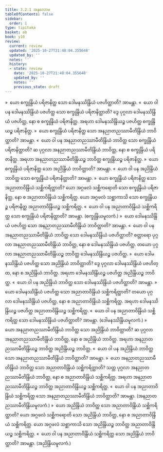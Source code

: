 ```yaml
---
title: 3.2.1 အနုလောမ
tableOfContents: false
sidebar:
  order: 1
type: tipitaka
basket: ab
book: y10
review:
  current: review
  updated: '2025-10-27T21:48:04.355648'
  updated_by: ''
  notes: ''
  history:
  - state: review
    date: '2025-10-27T21:48:04.355648'
    updated_by: ''
    notes: ''
    previous_state: draft
---
```



<ReviewStatus review={frontmatter.review} showDetails={true} />

<HypothesisAnnotation frontmatter={frontmatter} />

<DynamicBreadcrumb />

<Division number="443" book="y10" e="ch" v="35" p="311">

<Paragraph number="4099" book="y10">
»  ယော စက္ခုန္ဒြိယံ ပရိဇာနိတ္ထ သော ဒေါမနဿိန္ဒြိယံ ပဇဟိတ္ထာတိ? အာမန္တာ.
</Paragraph>

<Paragraph number="4100" book="y10">
«  ယော ဝါ ပန ဒေါမနဿိန္ဒြိယံ ပဇဟိတ္ထ သော စက္ခုန္ဒြိယံ ပရိဇာနိတ္ထာတိ?
</Paragraph>

<Paragraph number="4101" book="y10">
ဒွေ ပုဂ္ဂလာ ဒေါမနဿိန္ဒြိယံ ပဇဟိတ္ထ, နော စ စက္ခုန္ဒြိယံ ပရိဇာနိတ္ထ. အရဟာ ဒေါမနဿိန္ဒြိယဉ္စ ပဇဟိတ္ထ စက္ခုန္ဒြိယဉ္စ ပရိဇာနိတ္ထ.
</Paragraph>

<Paragraph number="4102" book="y10">
»  ယော စက္ခုန္ဒြိယံ ပရိဇာနိတ္ထ သော အနညာတညဿာမီတိန္ဒြိယံ ဘာဝိတ္ထာတိ? အာမန္တာ.
</Paragraph>

<Paragraph number="4103" book="y10">
«  ယော ဝါ ပန အနညာတညဿာမီတိန္ဒြိယံ ဘာဝိတ္ထ သော စက္ခုန္ဒြိယံ ပရိဇာနိတ္ထာတိ?
</Paragraph>

<Paragraph number="4104" book="y10">
ဆ ပုဂ္ဂလာ အနညာတညဿာမီတိန္ဒြိယံ ဘာဝိတ္ထ, နော စ စက္ခုန္ဒြိယံ ပရိဇာနိတ္ထ. အရဟာ အနညာတညဿာမီတိန္ဒြိယဉ္စ ဘာဝိတ္ထ စက္ခုန္ဒြိယဉ္စ ပရိဇာနိတ္ထ.
</Paragraph>

<Paragraph number="4105" book="y10">
»  ယော စက္ခုန္ဒြိယံ ပရိဇာနိတ္ထ သော အညိန္ဒြိယံ ဘာဝိတ္ထာတိ? အာမန္တာ.
</Paragraph>

<Paragraph number="4106" book="y10">
«  ယော ဝါ ပန အညိန္ဒြိယံ ဘာဝိတ္ထ သော စက္ခုန္ဒြိယံ ပရိဇာနိတ္ထာတိ? အာမန္တာ.
</Paragraph>

<Paragraph number="4107" book="y10">
»  ယော စက္ခုန္ဒြိယံ ပရိဇာနိတ္ထ သော အညာတာဝိန္ဒြိယံ သစ္ဆိကရိတ္ထာတိ?
</Paragraph>

<Paragraph number="4108" book="y10">
ယော အဂ္ဂဖလံ သစ္ဆိကရောတိ သော စက္ခုန္ဒြိယံ ပရိဇာနိတ္ထ, နော စ အညာတာဝိန္ဒြိယံ သစ္ဆိကရိတ္ထ. ယော အဂ္ဂဖလံ သစ္ဆာကာသိ သော စက္ခုန္ဒြိယဉ္စ ပရိဇာနိတ္ထ အညာတာဝိန္ဒြိယဉ္စ သစ္ဆိကရိတ္ထ.
</Paragraph>

<Paragraph number="4109" book="y10">
«  ယော ဝါ ပန အညာတာဝိန္ဒြိယံ သစ္ဆိကရိတ္ထ သော စက္ခုန္ဒြိယံ ပရိဇာနိတ္ထာတိ? အာမန္တာ. (စက္ခုန္ဒြိယမူလကံ.)
</Paragraph>

</Division>
<Division number="444" book="y10" e="ch" v="35" p="312">

<Paragraph number="4110" book="y10">
»  ယော ဒေါမနဿိန္ဒြိယံ ပဇဟိတ္ထ သော အနညာတညဿာမီတိန္ဒြိယံ ဘာဝိတ္ထာတိ? အာမန္တာ.
</Paragraph>

<Paragraph number="4111" book="y10">
«  ယော ဝါ ပန အနညာတညဿာမီတိန္ဒြိယံ ဘာဝိတ္ထ သော ဒေါမနဿိန္ဒြိယံ ပဇဟိတ္ထာတိ?
</Paragraph>

<Paragraph number="4112" book="y10">
စတ္တာရော ပုဂ္ဂလာ အနညာတညဿာမီတိန္ဒြိယံ ဘာဝိတ္ထ, နော စ ဒေါမနဿိန္ဒြိယံ ပဇဟိတ္ထ. တယော ပုဂ္ဂလာ အနညာတညဿာမီတိန္ဒြိယဉ္စ ဘာဝိတ္ထ ဒေါမနဿိန္ဒြိယဉ္စ ပဇဟိတ္ထ.
</Paragraph>

<Paragraph number="4113" book="y10">
»  ယော ဒေါမနဿိန္ဒြိယံ ပဇဟိတ္ထ သော အညိန္ဒြိယံ ဘာဝိတ္ထာတိ?
</Paragraph>

<Paragraph number="4114" book="y10">
ဒွေ ပုဂ္ဂလာ ဒေါမနဿိန္ဒြိယံ ပဇဟိတ္ထ, နော စ အညိန္ဒြိယံ ဘာဝိတ္ထ. အရဟာ ဒေါမနဿိန္ဒြိယဉ္စ ပဇဟိတ္ထ အညိန္ဒြိယဉ္စ ဘာဝိတ္ထ.
</Paragraph>

<Paragraph number="4115" book="y10">
«  ယော ဝါ ပန အညိန္ဒြိယံ ဘာဝိတ္ထ သော ဒေါမနဿိန္ဒြိယံ ပဇဟိတ္ထာတိ? အာမန္တာ.
</Paragraph>

<Paragraph number="4116" book="y10">
»  ယော ဒေါမနဿိန္ဒြိယံ ပဇဟိတ္ထ သော အညာတာဝိန္ဒြိယံ သစ္ဆိကရိတ္ထာတိ?
</Paragraph>

<Paragraph number="4117" book="y10">
တယော ပုဂ္ဂလာ ဒေါမနဿိန္ဒြိယံ ပဇဟိတ္ထ, နော စ အညာတာဝိန္ဒြိယံ သစ္ဆိကရိတ္ထ. အရဟာ ဒေါမနဿိန္ဒြိယဉ္စ ပဇဟိတ္ထ အညာတာဝိန္ဒြိယဉ္စ သစ္ဆိကရိတ္ထ.
</Paragraph>

<Paragraph number="4118" book="y10">
«  ယော ဝါ ပန အညာတာဝိန္ဒြိယံ သစ္ဆိကရိတ္ထ သော ဒေါမနဿိန္ဒြိယံ ပဇဟိတ္ထာတိ? အာမန္တာ. (ဒေါမနဿိန္ဒြိယမူလကံ.)
</Paragraph>

</Division>
<Division number="445" book="y10" e="ch" v="35" p="312">

<Paragraph number="4119" book="y10">
»  ယော အနညာတညဿာမီတိန္ဒြိယံ ဘာဝိတ္ထ သော အညိန္ဒြိယံ ဘာဝိတ္ထာတိ?
</Paragraph>

<Paragraph number="4120" book="y10">
ဆ ပုဂ္ဂလာ အနညာတညဿာမီတိန္ဒြိယံ ဘာဝိတ္ထ, နော စ အညိန္ဒြိယံ ဘာဝိတ္ထ. အရဟာ အနညာတညဿာမီတိန္ဒြိယဉ္စ ဘာဝိတ္ထ အညိန္ဒြိယဉ္စ ဘာဝိတ္ထ.
</Paragraph>

<Paragraph number="4121" book="y10">
«  ယော ဝါ ပန အညိန္ဒြိယံ ဘာဝိတ္ထ သော အနညာတညဿာမီတိန္ဒြိယံ ဘာဝိတ္ထာတိ? အာမန္တာ.
</Paragraph>

<Paragraph number="4122" book="y10">
»  ယော အနညာတညဿာမီတိန္ဒြိယံ ဘာဝိတ္ထ သော အညာတာဝိန္ဒြိယံ သစ္ဆိကရိတ္ထာတိ?
</Paragraph>

<Paragraph number="4123" book="y10">
သတ္တ ပုဂ္ဂလာ အနညာတညဿာမီတိန္ဒြိယံ ဘာဝိတ္ထ, နော စ အညာတာဝိန္ဒြိယံ သစ္ဆိကရိတ္ထ. အရဟာ အနညာတညဿာမီတိန္ဒြိယဉ္စ ဘာဝိတ္ထ အညာတာဝိန္ဒြိယဉ္စ သစ္ဆိကရိတ္ထ.
</Paragraph>

<Paragraph number="4124" book="y10">
«  ယော ဝါ ပန အညာတာဝိန္ဒြိယံ သစ္ဆိကရိတ္ထ သော အနညာတညဿာမီတိန္ဒြိယံ ဘာဝိတ္ထာတိ? အာမန္တာ. (အနညာတညဿာမီတိန္ဒြိယမူလကံ.)
</Paragraph>

</Division>
<Division number="446" book="y10" e="ch" v="35" p="313">

<Paragraph number="4125" book="y10">
»  ယော အညိန္ဒြိယံ ဘာဝိတ္ထ သော အညာတာဝိန္ဒြိယံ သစ္ဆိကရိတ္ထာတိ?
</Paragraph>

<Paragraph number="4126" book="y10">
ယော အဂ္ဂဖလံ သစ္ဆိကရောတိ သော အညိန္ဒြိယံ ဘာဝိတ္ထ, နော စ အညာတာဝိန္ဒြိယံ သစ္ဆိကရိတ္ထ. ယော အဂ္ဂဖလံ သစ္ဆာကာသိ သော အညိန္ဒြိယဉ္စ ဘာဝိတ္ထ အညာတာဝိန္ဒြိယဉ္စ သစ္ဆိကရိတ္ထ.
</Paragraph>

<Paragraph number="4127" book="y10">
«  ယော ဝါ ပန အညာတာဝိန္ဒြိယံ သစ္ဆိကရိတ္ထ သော အညိန္ဒြိယံ ဘာဝိတ္ထာတိ? အာမန္တာ. (အညိန္ဒြိယမူလကံ.)
</Paragraph>
</Division>